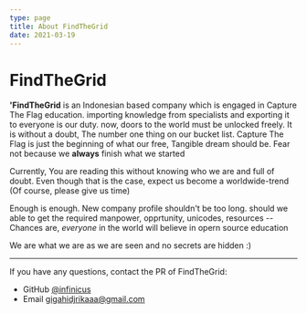 ```yaml
---
type: page
title: About FindTheGrid
date: 2021-03-19
---
```


# FindTheGrid

**'FindTheGrid** is an Indonesian based company which is engaged in Capture The Flag education. importing knowledge from specialists and exporting it to everyone is our duty. now, doors to the world must be unlocked freely. It is without a doubt, The number one thing on our bucket list. Capture The Flag is just the beginning of what our free, Tangible dream should be. Fear not because we **always** finish what we started

Currently, You are reading this without knowing who we are and full of doubt. Even though that is the case, expect us become a worldwide-trend (Of course, please give us time)

Enough is enough. New company profile shouldn't be too long. should we able to get the required manpower, opprtunity, unicodes, resources -- Chances are, _everyone_ in the world will believe in opern source education

We are what we are as we are seen and no secrets are hidden :)

---

If you have any questions, contact the PR of FindTheGrid:
- GitHub [@infinicus](https://github.com/infinicus)
- Email gigahidjrikaaa@gmail.com